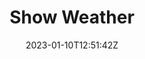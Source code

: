 ---
slug: "show-weather"
title: "Show Weather"
description: "A classic for everyone weather app"
techs: 
    - "react"
    - "bootstrap"
    - "sass"
date: "2023-01-10T12:51:42Z"
repoUrl: "https://github.com/PabloPicas0/Show-Weather"
homepageUrl: "https://pablopicas0.github.io/Show-Weather/"
banner: "./images/banner.jpg"
---